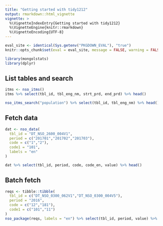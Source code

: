 ```yaml
---
title: "Getting started with tidy1212"
output: rmarkdown::html_vignette
vignette: >
  %\VignetteIndexEntry{Getting started with tidy1212}
  %\VignetteEngine{knitr::rmarkdown}
  %\VignetteEncoding{UTF-8}
---
```


```r
eval_site <- identical(Sys.getenv("PKGDOWN_EVAL"), "true")
knitr::opts_chunk$set(eval = eval_site, message = FALSE, warning = FALSE)
```

```r
library(mongolstats)
library(dplyr)
```

## List tables and search

```r
itms <- nso_itms()
itms %>% select(tbl_id, tbl_eng_nm, strt_prd, end_prd) %>% head()

nso_itms_search("population") %>% select(tbl_id, tbl_eng_nm) %>% head()
```

## Fetch data

```r
dat <- nso_data(
  tbl_id = "DT_NSO_2600_004V1",
  period = c("201701","201702","201703"),
  code = c("1","2"),
  code1 = "101",
  labels = "en"
)

dat %>% select(tbl_id, period, code, code_en, value) %>% head()
```

## Batch fetch

```r
reqs <- tibble::tibble(
  tbl_id = c("DT_NSO_0300_062V1","DT_NSO_0300_004V5"),
  period = "2016",
  code = c("12","181"),
  code1 = c("101","11")
)
nso_package(reqs, labels = "en") %>% select(tbl_id, period, value) %>% head()
```
